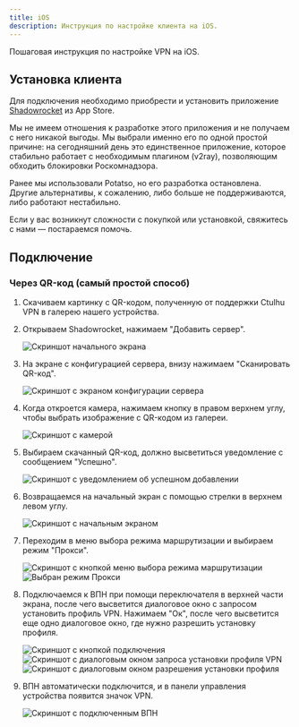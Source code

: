 ```yaml
---
title: iOS
description: Инструкция по настройке клиента на iOS.
---
```



Пошаговая инструкция по настройке VPN на iOS.

## Установка клиента

Для подключения необходимо приобрести и установить приложение [Shadowrocket](https://apps.apple.com/cz/app/shadowrocket/id932747118) из App Store.

Мы не имеем отношения к разработке этого приложения и не получаем с него никакой выгоды. Мы выбрали именно его по одной простой причине: на сегодняшний день это единственное приложение, которое стабильно работает с необходимым плагином (v2ray), позволяющим обходить блокировки Роскомнадзора.

Ранее мы использовали Potatso, но его разработка остановлена. Другие альтернативы, к сожалению, либо больше не поддерживаются, либо работают нестабильно.

Если у вас возникнут сложности с покупкой или установкой, свяжитесь с нами — постараемся помочь.

## Подключение

### Через QR-код (cамый простой способ)

<Steps>

1. Скачиваем картинку с QR-кодом, полученную от поддержки Ctulhu VPN в галерею нашего устройства.

2. Открываем Shadowrocket, нажимаем "Добавить сервер".

   ![Скриншот начального экрана](../../../assets/ios-step1.jpg)

3. На экране с конфигурацией сервера, внизу нажимаем "Сканировать QR-код".

   ![Скриншот с экраном конфигурации сервера](../../../assets/ios-step2.jpg)

4. Когда откроется камера, нажимаем кнопку в правом верхнем углу, чтобы выбрать изображение с QR-кодом из галереи.

   ![Скриншот с камерой](../../../assets/ios-step3.jpg)

5. Выбираем скачанный QR-код, должно высветиться уведомление с сообщением "Успешно".

   ![Скриншот с уведомлением об успешном добавлении](../../../assets/ios-step4.PNG)

6. Возвращаемся на начальный экран с помощью стрелки в верхнем левом углу.

   ![Скриншот с начальным экраном](../../../assets/ios-step5.jpg)

7. Переходим в меню выбора режима маршрутизации и выбираем режим "Прокси".

   ![Скриншот с кнопкой меню выбора режима маршрутизации](../../../assets/ios-step6.jpg)
   ![Выбран режим Прокси](../../../assets/ios-step7.jpg)

8. Подключаемся к ВПН при помощи переключателя в верхней части экрана, после чего высветится диалоговое окно с запросом установить профиль VPN. Нажимаем "Ок", после чего высветится еще одно диалоговое окно, где нужно разрешить установку профиля.

   ![Скриншот с кнопкой подключения](../../../assets/ios-step8.jpg)
   ![Скриншот с диалоговым окном запроса установки профиля VPN](../../../assets/ios-step9.jpg)
   ![Скриншот с диалоговым окном разрешения установки профиля](../../../assets/ios-step10.jpg)

9. ВПН автоматически подключится, и в панели управления устройства появится значок VPN.

   ![Скриншот с подключенным ВПН](../../../assets/ios-step11.jpg)

</Steps>
